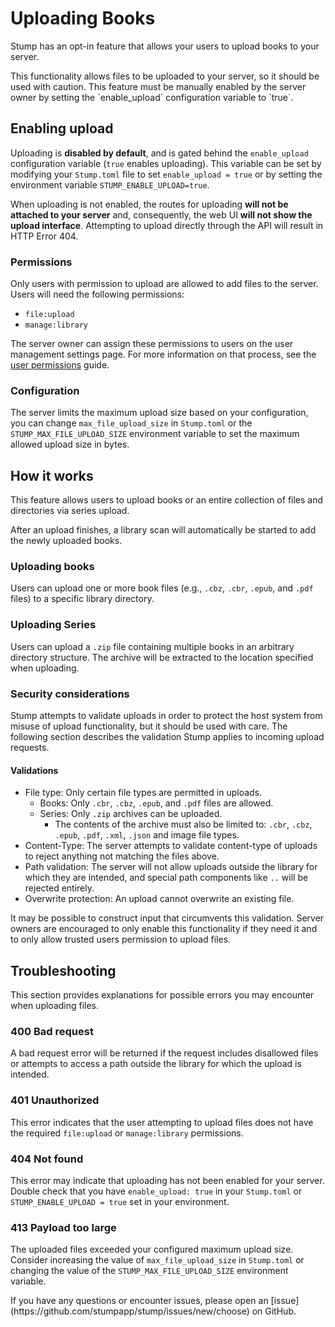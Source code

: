 
# Uploading Books

Stump has an opt-in feature that allows your users to upload books to your server.

<Callout emoji="⚠️">
	This functionality allows files to be uploaded to your server, so it should be used with caution.
	This feature must be manually enabled by the server owner by setting the `enable_upload`
	configuration variable to `true`.
</Callout>

## Enabling upload

Uploading is **disabled by default**, and is gated behind the `enable_upload` configuration variable (`true` enables uploading). This variable can be set by modifying your `Stump.toml` file to set `enable_upload = true` or by setting the environment variable `STUMP_ENABLE_UPLOAD=true`.

When uploading is not enabled, the routes for uploading **will not be attached to your server** and, consequently, the web UI **will not show the upload interface**. Attempting to upload directly through the API will result in HTTP Error 404.

### Permissions

Only users with permission to upload are allowed to add files to the server. Users will need the following permissions:

- `file:upload`
- `manage:library`

The server owner can assign these permissions to users on the user management settings page. For more information on that process, see the [user permissions](/guides/access-control/permissions) guide.

### Configuration

The server limits the maximum upload size based on your configuration, you can change `max_file_upload_size` in `Stump.toml` or the `STUMP_MAX_FILE_UPLOAD_SIZE` environment variable to set the maximum allowed upload size in bytes.

## How it works

This feature allows users to upload books or an entire collection of files and directories via series upload.

After an upload finishes, a library scan will automatically be started to add the newly uploaded books.

### Uploading books

Users can upload one or more book files (e.g., `.cbz`, `.cbr`, `.epub`, and `.pdf` files) to a specific library directory.

### Uploading Series

Users can upload a `.zip` file containing multiple books in an arbitrary directory structure. The archive will be extracted to the location specified when uploading.

### Security considerations

Stump attempts to validate uploads in order to protect the host system from misuse of upload functionality, but it should be used with care. The following section describes the validation Stump applies to incoming upload requests.

#### Validations

- File type: Only certain file types are permitted in uploads.
  - Books: Only `.cbr`, `.cbz`, `.epub`, and `.pdf` files are allowed.
  - Series: Only `.zip` archives can be uploaded.
    - The contents of the archive must also be limited to: `.cbr`, `.cbz`, `.epub`, `.pdf`, `.xml`, `.json` and image file types.
- Content-Type: The server attempts to validate content-type of uploads to reject anything not matching the files above.
- Path validation: The server will not allow uploads outside the library for which they are intended, and special path components like `..` will be rejected entirely.
- Overwrite protection: An upload cannot overwrite an existing file.

It may be possible to construct input that circumvents this validation. Server owners are encouraged to only enable this functionality if they need it and to only allow trusted users permission to upload files.

## Troubleshooting

This section provides explanations for possible errors you may encounter when uploading files.

### 400 Bad request

A bad request error will be returned if the request includes disallowed files or attempts to access a path outside the library for which the upload is intended.

### 401 Unauthorized

This error indicates that the user attempting to upload files does not have the required `file:upload` or `manage:library` permissions.

### 404 Not found

This error may indicate that uploading has not been enabled for your server. Double check that you have `enable_upload: true` in your `Stump.toml` or `STUMP_ENABLE_UPLOAD = true` set in your environment.

### 413 Payload too large

The uploaded files exceeded your configured maximum upload size. Consider increasing the value of `max_file_upload_size` in `Stump.toml` or changing the value of the `STUMP_MAX_FILE_UPLOAD_SIZE` environment variable.

<Callout emoji="📢">
	If you have any questions or encounter issues, please open an
	[issue](https://github.com/stumpapp/stump/issues/new/choose) on GitHub.
</Callout>
